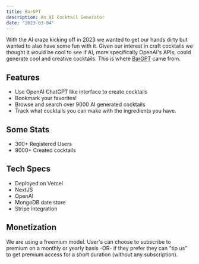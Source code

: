 ```yaml
---
title: BarGPT
description: An AI Cocktail Generator
date: "2023-03-04"
---
```


With the AI craze kicking off in 2023 we wanted to get our hands dirty but wanted to also have some fun with it.
Given our interest in craft cocktails we thought it would be cool to see if AI, more specifically OpenAI's APIs, 
could generate cool and creative cocktails.  This is where [BarGPT](https://www.bargpt.app) came from.

## Features
* Use OpenAI ChatGPT like interface to create cocktails
* Bookmark your favorites!
* Browse and search over 9000 AI generated cocktails
* Track what cocktails you can make with the ingredients you have.

## Some Stats
* 300+ Registered Users
* 9000+ Created cocktails

## Tech Specs
* Deployed on Vercel
* NextJS 
* OpenAI
* MongoDB date store
* Stripe integration

## Monetization
We are using a freemium model.  User's can choose to subscribe to premium on a monthly or yearly basis -OR- if they prefer they can "tip us" to get premium access for a short duration (without any subscription).
